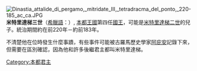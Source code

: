 {{unreferenced|time=2012-1-12}} 
[[File:Dinastia_attalide_di_pergamo,_mitridate_III,_tetradracma_del_ponto,_220-185_ac_ca.JPG|thumb]]
'''米特里達梯三世'''（[[希臘語|希臘語]]：{{lang|el|Mιθριδάτης}}）, [[本都王國|本都王國]]第四任[[本都統治者列表|國王]]，可能是[[米特里達梯二世_(本都)|米特里達梯二世]]的兒子。統治期間約在前220年－約前183年。

不清楚他在位時發生什麼事蹟，有些事件可能被古羅馬歷史學家[[阿庇安|阿庇安]]記錄下來，但需要在區別確認，因為他和許多後繼君主都叫米特里達梯。
 
{{start box}}
{{s-before|[[米特里達梯二世_(本都)|米特里達梯二世]]}}
{{s-title|[[本都统治者列表|本都國王]] <br>約前220年－約前183年}}
{{s-after|[[法爾奈克一世|法爾奈克一世]]}}
{{end box}}

{{希臘化時代統治者}}
[[Category:本都君主|Category:本都君主]]
{{君王小作品}}